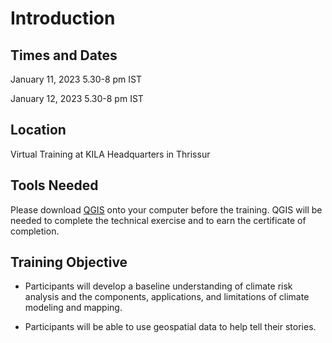 # Introduction 

## Times and Dates {-}
January 11, 2023 5.30-8 pm IST

January 12, 2023 5.30-8 pm IST

## Location {-}

Virtual Training at KILA Headquarters in Thrissur

## Tools Needed {-}

Please download [QGIS](https://www.qgis.org/en/site/forusers/download.html) onto your computer before the training. QGIS will be needed to complete the technical exercise and to earn the certificate of completion.   

## Training Objective {-}
<!--- <span style="color: #FF7733;">**CHANGE ME**</span> --->

*	Participants will develop a baseline understanding of climate risk analysis and the components, applications, and limitations of climate modeling and mapping.

*	Participants will be able to use geospatial data to help tell their stories.

<!--- ## Learning Outcome {-}  --->

<!--- After the completion of the program, participants will be able to discuss risk maps and describe the process to their friends and community.  --->

<!--- <span style="color: #FF7733;">**CHANGE ME**</span> - students will receive: --->


